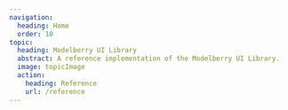 ```yaml
---
navigation:
  heading: Home
  order: 10  
topic:
  heading: Modelberry UI Library
  abstract: A reference implementation of the Modelberry UI Library.
  image: topicImage
  action:
    heading: Reference
    url: /reference
---
```


<div class="container-full">
  <Topic
    variant="hero"
    topic={frontmatter.topic}
    images={{topicImage}}
    imageSizes={props.imageSizes}
  />
</div>
